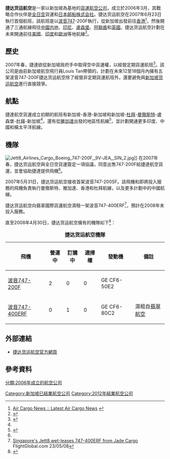 {{Infobox Airline
| airline        = 捷达货运航空
| logo           = Jett8_Logo.jpg
| logo_size      = 200px
| fleet_size     = 2
| destinations   = 6
| IATA           = JX
| ICAO           = JEC
| callsign       = TAIPAN
| parent         = 
| company_slogan =
| founded        = 2006年
| ceased         = 2012年
| headquarters   = {{SIN}}
| key_people     =
| hubs           = {{SIN}} [[樟宜機場|樟宜機場]]
| secondary_hubs = 
| focus_cities   =
| frequent_flyer = 
| lounge         = 
| alliance       =
| subsidiaries   = 
| website        =  http://www.jett8airlines.com
}}
'''捷达货运航空'''是一家以新加坡為基地的[[貨運|貨運]][[航空公司|航空公司]]，成立於2006年3月，其戰略合作伙伴是[[全日空|全日空]]貨運和[[日本邮船株式会社|日本邮船株式会社]]。捷达货运航空在2007年6月23日執行首個航班，該航班是以[[波音747|波音747]]-200F執行，從新加坡出發前往[[香港|香港]]<ref>[http://www.aircargonews.net/article.asp?art_id=2243 Air Cargo News :: Latest Air Cargo News<!-- Bot generated title -->] {{webarchive|url=https://web.archive.org/web/20070630071110/http://www.aircargonews.net/article.asp?art_id=2243 |date=2007-06-30 }}</ref>，然後開通了三通航線飛往[[中國内地|中國内地]]、[[印尼|印尼]]、[[盧森堡|盧森堡]]、[[阿聯酋|阿聯酋]]和[[英國|英國]]。捷达货运航空計劃在未來開通前往[[美國|美國]]、[[印度|印度]]和[[歐洲|歐洲]]等地航線<ref>{{cite news | title= Directory: World Airlines | work= Flight International | page= 98 | date= 2007年4月3日}}</ref>。

==歷史==
2007年春，捷達欲從新加坡政府手中取得空中貨運權，以經營定期貨運航班<ref name="NY">{{cite web|title=NYK Signs Heads of Agreement with Jett8 Airlines Cargo |date=2007年2月13日 |work=NYK Line News Releases |url=http://www.nykline.co.jp/english/news/2007/0213/index.htm |accessdate=2007-06-02 |deadurl=yes |archiveurl=https://web.archive.org/web/20070221164817/http://www.nykline.co.jp/english/news/2007/0213/index.htm |archivedate=2007年2月21日 }}</ref>。該公司是由前新加坡航空飛行員Louis Tan帶領的，計劃在未來12至18個月內擁有五架波音747-200F捷达货运航空除了經營非定期貨運航班外，還要避免與[[新加坡货运航空|新加坡货运航空]]進行直接競爭。

==航點==
捷達航空貨運成立初期的航班有新加坡-香港-新加坡和新加坡-[[杜拜|杜拜]]-[[曼徹斯特|曼徹斯特]]-盧森堡-[[杜拜|杜拜]]-新加坡<ref name="NY"/>，還有從[[雅加達|雅加達]]出發的地區性航線<ref>{{cite web |url=http://www.jett8airlines.com/flight/schedule.pdf |title=存档副本 |accessdate=2008-07-01 |deadurl=yes |archiveurl=https://web.archive.org/web/20080528053948/http://www.jett8airlines.com/flight/schedule.pdf |archivedate=2008-05-28 }}</ref>，並計劃開通更多印度、中國和橫太平洋航線。

==機隊==
[[File:Jett8_Airlines_Cargo_Boeing_747-200F,_9V-JEA,_SIN_2.jpg|thumb]]]]
在2007年春，捷达货运航空與全日空貨運簽定一項協議，同意出售747-200F給捷達航空貨運，並會協助捷達提供飛機<ref name="NY"/>。

2007年5月31日，捷达货运航空接收首架波音747-200SF。該飛機和即將投入服務的飛機負責執行曼徹斯特、雅加達、香港和杜拜航線，以及更多計劃中的中國航線。

捷达货运航空向翡翠國際貨運航空濕租一架波音747-400ERF<ref>[http://www.flightglobal.com/articles/2008/05/23/224062/singapores-jett8-wet-leases-747-400erf-from-jade-cargo.html Singapore's Jett8 wet-leases 747-400ERF from Jade Cargo] {{Wayback|url=http://www.flightglobal.com/articles/2008/05/23/224062/singapores-jett8-wet-leases-747-400erf-from-jade-cargo.html |date=20080602001918 }} FlightGlobal.com 23/05/08</ref>，預計在2008年末投入服務。


直至2008年4月30日，捷达货运航空擁有的機隊如下<ref>{{Cite web |url=http://www.caas.gov.sg/caas/en/Aviation_Development/List_of_Aircraft_on_Singapore_Register/year_2008/index.html |title=List of Aircraft on Singapore Register - Year 2008<!-- Bot generated title --> |access-date=2008-07-01 |archive-date=2008-04-01 |archive-url=https://archive.is/20080401232829/http://www.caas.gov.sg/caas/en/Aviation_Development/List_of_Aircraft_on_Singapore_Register/year_2008/index.html }}</ref>：
<center>
{|class="wikitable sortable" style="border-collapse:collapse"  width= align=
|+ '''捷达货运航空機隊''' 
|- bgcolor=lightgrey
!飛機||營運中||訂購中||選擇權||發動機||備註
|-
|[[波音747|波音747-200F]]
|2
|0
|0
|GE CF6-50E2
|-
|[[波音747|波音747-400ERF]]
|0
|1
|0
|GE CF6-80C2
|濕租自[[翡翠航空|翡翠航空]]
|}
</center>

==外部連結==
*[https://web.archive.org/web/20111129135918/http://www.jett8airlines.com/ 捷达货运航空官方網頁]

== 參考資料 ==
{{reflist|2}}

[[Category:新加坡已結業航空公司|Category:新加坡已結業航空公司]]
[[分類:2006年成立的航空公司|分類:2006年成立的航空公司]]
[[Category:2012年結業航空公司|Category:2012年結業航空公司]]